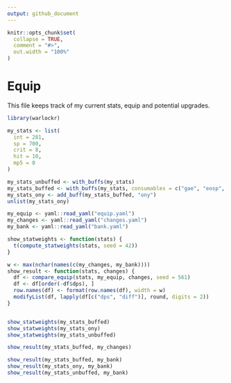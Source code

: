 ```yaml
---
output: github_document
---
```


```r
knitr::opts_chunk$set(
  collapse = TRUE,
  comment = "#>",
  out.width = "100%"
)
```

# Equip

This file keeps track of my current stats, equip and potential upgrades.

```r
library(warlockr)

my_stats <- list(
  int = 281,
  sp = 700,
  crit = 8,
  hit = 10,
  mp5 = 0
)

my_stats_unbuffed <- with_buffs(my_stats)
my_stats_buffed <- with_buffs(my_stats, consumables = c("gae", "eosp", "bwo"))
my_stats_ony <- add_buff(my_stats_buffed, "ony")
unlist(my_stats_ony)

my_equip <- yaml::read_yaml("equip.yaml")
my_changes <- yaml::read_yaml("changes.yaml")
my_bank <- yaml::read_yaml("bank.yaml")

show_statweights <- function(stats) {
  t(compute_statweights(stats, seed = 42))
}

w <- max(nchar(names(c(my_changes, my_bank))))
show_result <- function(stats, changes) {
  df <- compare_equip(stats, my_equip, changes, seed = 561)
  df <- df[order(-df$dps), ]
  row.names(df) <- format(row.names(df), width = w)
  modifyList(df, lapply(df[c("dps", "diff")], round, digits = 2))
}


show_statweights(my_stats_buffed)
show_statweights(my_stats_ony)
show_statweights(my_stats_unbuffed)

show_result(my_stats_buffed, my_changes)

show_result(my_stats_buffed, my_bank)
show_result(my_stats_ony, my_bank)
show_result(my_stats_unbuffed, my_bank)
```
